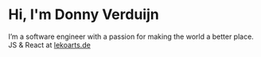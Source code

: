 # Hi, I'm Donny Verduijn

I’m a software engineer with a passion for making the world a better place. JS & React at [lekoarts.de](https://www.lekoarts.de?utm_source=cara&utm_medium=Starter)
